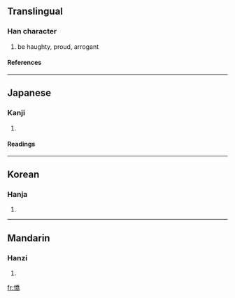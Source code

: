 ==Translingual==
===Han character===
{{Han char|rn=61|rad=心|as=12|sn=15|four=9202<sub>7</sub>|canj=心竹大月 (PHKB)}}
# be haughty, proud, arrogant
====References====
{{Han ref|kx=0402.070|dkj=11201|dj=0742.090|hdz=42355.020|uh=618D|ud=24973|bh=E5A9|bd=58793}}
----
==Japanese==
===Kanji===
{{ja-kanji|grade=|rs=心12}}
# {{defn|Japanese}} 
====Readings====
{{ja-readings|on=[[きょう]] (kyō)|kun=[[ほしいまま]] (hoshiimama)}}
----
==Korean==
===Hanja===
{{ko-hanja|hangeul=교|eumhun=|rv=gyo|mr=kyo|y=kyo}}
# {{defn|Korean}}
----
==Mandarin==
===Hanzi===
{{cmn-hanzi|pin=[[jiāo]] ([[jiao1]])|wg=chiao<sup>1</sup>}}
# {{defn|Mandarin}}

[[fr:憍]]